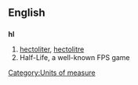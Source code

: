==English==
==={{abbreviation}}===
'''hl'''
#[[hectoliter]], [[hectolitre]]
#Half-Life, a well-known FPS game

[[Category:Units of measure]]